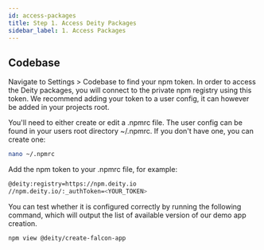 ```yaml
---
id: access-packages
title: Step 1. Access Deity Packages
sidebar_label: 1. Access Packages
---
```


## Codebase

Navigate to Settings > Codebase to find your npm token. In order to access the Deity packages, you will connect to the private npm registry using this token. We recommend adding your token to a user config, it can however be added in your projects root.

You'll need to either create or edit a .npmrc file. The user config can be found in your users root directory ~/.npmrc. If you don't have one, you can create one:


```bash
nano ~/.npmrc
```

Add the npm token to your .npmrc file, for example:


```bash
@deity:registry=https://npm.deity.io
//npm.deity.io/:_authToken=<YOUR_TOKEN>
```

You can test whether it is configured correctly by running the following command, which will output the list of available version of our demo app creation.


```bash
npm view @deity/create-falcon-app
```

